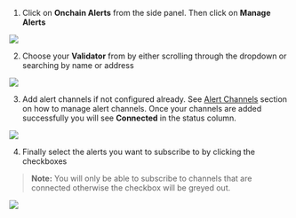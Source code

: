 1. Click on **Onchain Alerts** from the side panel. Then click on **Manage Alerts**

![](/images/alert-flow-instr-4.png)

2. Choose your **Validator** from by either scrolling through the dropdown or searching by name or address

![](/images/alert-flow-instr-5.png)

3. Add alert channels if not configured already. See [Alert Channels](/channels/introduction) section on how to manage alert channels. Once your channels are added successfully you will see **Connected** in the status column.

![](/images/alert-flow-instr-6.png)

4. Finally select the alerts you want to subscribe to by clicking the checkboxes
> **Note:** You will only be able to subscribe to channels that are connected otherwise the checkbox will be greyed out.

![](/images/alert-flow-instr-7.png)